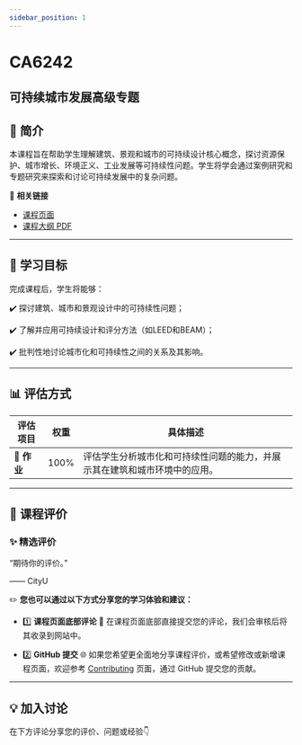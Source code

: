 ```yaml
---
sidebar_position: 1
---
```


# CA6242
## 可持续城市发展高级专题

## **📘 简介**
本课程旨在帮助学生理解建筑、景观和城市的可持续设计核心概念，探讨资源保护、城市增长、环境正义、工业发展等可持续性问题。学生将学会通过案例研究和专题研究来探索和讨论可持续发展中的复杂问题。

🔗 **相关链接**
- [课程页面](https://www.cityu.edu.hk/catalogue/pg/202425/course/CA6242.htm)
- [课程大纲 PDF](https://www.cityu.edu.hk/catalogue/pg/202425/course/CA6242.pdf)

---

## **🎯 学习目标**

完成课程后，学生将能够：

✔️ 探讨建筑、城市和景观设计中的可持续性问题；

✔️ 了解并应用可持续设计和评分方法（如LEED和BEAM）；

✔️ 批判性地讨论城市化和可持续性之间的关系及其影响。

---

## **📊 评估方式**

| **评估项目**          | **权重** | **具体描述**                                                                                       |
|----------------------|---------|---------------------------------------------------------------------------------------------------|
| **📝 作业**           | 100%    | 评估学生分析城市化和可持续性问题的能力，并展示其在建筑和城市环境中的应用。                             |

---

## **💬 课程评价**

### ✨ **精选评价**
<div className={commentStyles.commentBox}>
    <p className={commentStyles.commentText}>
        “期待你的评价。”
    </p>
    <p className={commentStyles.commentAuthor}>—— CityU</p>
</div>

✏️ **您也可以通过以下方式分享您的学习体验和建议：**

- 1️⃣ **课程页面底部评论**
💬 在课程页面底部直接提交您的评论，我们会审核后将其收录到网站中。

- 2️⃣ **GitHub 提交**
🌐 如果您希望更全面地分享课程评价，或希望修改或新增课程页面，欢迎参考 [Contributing](https://penjc.github.io/CityU/contributing) 页面，通过 GitHub 提交您的贡献。

---

## **💡 加入讨论**

在下方评论分享您的评价、问题或经验👇
<Utterances />